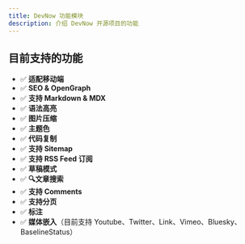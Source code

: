 ```yaml
---
title: DevNow 功能模块
description: 介绍 DevNow 开源项目的功能
---
```


## 目前支持的功能

- ✅ **适配移动端**
- ✅ **SEO & OpenGraph**
- ✅ **支持 Markdown & MDX**
- ✅ **语法高亮**
- ✅ **图片压缩**
- ✅ **主题色**
- ✅ **代码复制**
- ✅ **支持 Sitemap**
- ✅ **支持 RSS Feed 订阅**
- ✅ **草稿模式**
- ✅ **🔍文章搜索** 
- ✅ **支持 Comments** 
- ✅ **支持分页**
- ✅ **标注**
- ✅ **媒体嵌入**（目前支持 Youtube、Twitter、Link、Vimeo、Bluesky、 BaselineStatus）
